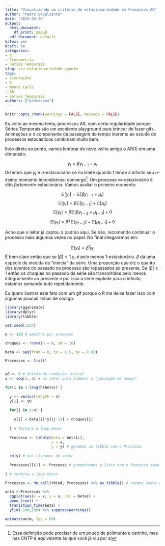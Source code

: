 ```yaml
---
title: "Visualizando um critério de estacionariedade em Processos AR"
author: "Pedro Cavalcante"
date: '2019-08-20'
output:
  html_document:
    df_print: paged
  pdf_document: default
katex: yes
draft: no
categories:
- R
- Econometria
- Séries Temporais
slug: viz-estacionariedade-gganim
tags:
- Simulações
- R
- Monte Carlo
- AR
- Séries Temporais
authors: ["pedrocava"]
---
```


```R
knitr::opts_chunk(warnings = FALSE, message = FALSE)
```

Eu volto ao mesmo tema, processos AR, com certa regularidade porque Séries Temporais são um excelente playground para brincar de fazer gifs. Animações e o componente da passagem do tempo inerente ao estudo de processos estocásticos combinam muito bem.

Indo direto ao ponto, vamos lembrar do novo velho amigo o AR(1) em uma dimensão:

$$y_t = \beta y_{t-1} + \mu_t$$
Dizemos que $y_t$ é $n$-estacionário se no limite quando $t$ tende a infinito seu $n$-ésimo momento incondicional converge^[Essa definição pode precisar de um pouco de polimento e carinho, mas nas CNTP é equivalente às que você já viu por aí]. Um processo $\infty$-estacionário é dito *fortemente* estacionário. Vamos avaliar o primeiro momento:

$$\mathbb{E} [y_t] = \mathbb{E} [\beta y_{t-1} + \mu_t]$$
$$\mathbb{E} [y_t] = \beta\mathbb{E} [ y_{t-1}] + \mathbb{E}[\mu_t]$$
$$\mathbb{E} [y_t] = \beta\mathbb{E} [ \beta y_{t-2} + \mu_{t-1}] + 0$$
$$\mathbb{E} [y_t] = \beta^2\mathbb{E} [y_{t-2}] + \mathbb{E}[\mu_{t-1}] + 0$$

Acho que o leitor já captou o padrão aqui. Se não, recomendo continuar o processo mais algumas vezes no papel. No final chegaremos em:

$$\mathbb{E} [y_t] = \beta^t y_0$$
É bem claro então que se $|\beta| <1$ $y_t$ é pelo menos $1$-estacionário. $\beta$ dá uma espécie de medida da "inércia" da série. Uma proporção que diz o quanto dos eventos do passado no processo são repassados ao presente. Se $|\beta| \geq 1$ então os choques no passado da série são transmitidos pelo menos integralmente ao presente e por isso a série explode para o infinito, estamos somando tudo repetidamente. 

Eu quero ilustrar este fato com um gif porque o R me deixa fazer isso com algumas poucas linhas de código. 


```R
library(gganimate)
library(dplyr)
library(tibble)

set.seed(1234)

n <- 100 # amostra por processo

choques <- rnorm(n = n, sd = 10)

beta <- seq(from = 0, to = 1.5, by = 0.02) 

Processos <- list()


y0 <- 0 # definindo condição inicial
x <- seq(1, n) # um vetor para indexar a "passagem do tempo"

for(i in 1:length(beta)) {
  
  y <- vector(length = n)
  y[1] <- y0
  
  for(j in 2:n) {
    
    y[j] = beta[i]*y[(j-1)] + choques[j]
    
  } # termina o loop menor
  
  Processo <- tibble(beta = beta[i],
                     x = x,
                     y = y) # geramos um tibble com o Processo
  
  rm(y) # nos livramos do vetor
  
  Processos[[i]] <- Processo # preenchemos a lista com o Processo simulado na rodada
  
} # termina o loop maior

Processos <- do.call(rbind, Processos) %>% as_tibble() # unimos todas as listas 

anim <-Processos %>%
  ggplot(aes(x = x, y = y, col = beta)) +
  geom_line() +
  transition_time(beta) +
  ylim(-100,100) %>% suppressWarnings()

animate(anim, fps = 60)
```
